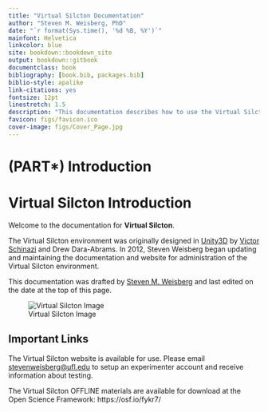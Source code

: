 ```yaml
---
title: "Virtual Silcton Documentation"
author: "Steven M. Weisberg, PhD"
date: "`r format(Sys.time(), '%d %B, %Y')`"
mainfont: Helvetica
linkcolor: blue
site: bookdown::bookdown_site
output: bookdown::gitbook
documentclass: book
bibliography: [book.bib, packages.bib]
biblio-style: apalike
link-citations: yes
fontsize: 12pt
linestretch: 1.5
description: "This documentation describes how to use the Virtual Silcton website for data collection."
favicon: figs/favicon.ico
cover-image: figs/Cover_Page.jpg
---
```



# (PART\*) Introduction {-}

# Virtual Silcton Introduction

Welcome to the documentation for **Virtual Silcton**.

The Virtual Silcton environment was originally designed in [Unity3D](https://unity.com/) by [Victor Schinazi](vschinaz@bond.edu.au) and Drew Dara-Abrams. In 2012, Steven Weisberg began updating and maintaining the documentation and website for administration of the Virtual Silcton environment.

This documentation was drafted by [Steven M. Weisberg](scannlab.psych.ufl.edu) and last edited on the date at the top of this page.

![Virtual Silcton Image](./figs/Cover_Page.jpg)

## Important Links

The Virtual Silcton website is available for use. Please email [stevenweisberg@ufl.edu](stevenweisberg@ufl.edu) to setup an experimenter account and receive information about testing. 

The Virtual Silcton OFFLINE materials are available for download at the Open Science Framework: 
https://osf.io/fykr7/


